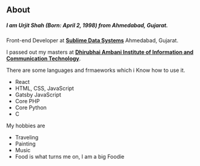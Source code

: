 ## About

##### I am **Urjit Shah (Born: April 2, 1998)** from Ahmedabad, Gujarat.<br/>
Front-end Developer at [**Sublime Data Systems**](https://sublimedatasys.com/) Ahmedabad, Gujarat.

I passed out my masters at [**Dhirubhai Ambani Institute of Information and Communication Technology**](https://www.daiict.ac.in/).

There are some languages and frmaeworks which i Know how to use it.
* React
* HTML, CSS, JavaScript
* Gatsby JavaScript
* Core PHP
* Core Python
* C

My hobbies are
* Traveling
* Painting
* Music
* Food is what turns me on, I am a big Foodie